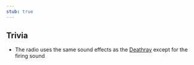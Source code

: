 ```yaml
---
stub: true
---
```


## Trivia

- The radio uses the same sound effects as the [Deathray](/weapons/guns/deathray) except for the firing sound